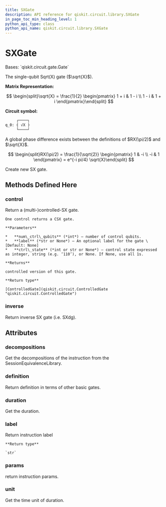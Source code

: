 ```yaml
---
title: SXGate
description: API reference for qiskit.circuit.library.SXGate
in_page_toc_min_heading_level: 1
python_api_type: class
python_api_name: qiskit.circuit.library.SXGate
---
```


# SXGate

<Class id="qiskit.circuit.library.SXGate" github="https://github.com/qiskit/qiskit/tree/stable/0.18/qiskit/circuit/library/standard_gates/sx.py" signature="SXGate(label=None)">
  Bases: `qiskit.circuit.gate.Gate`

  The single-qubit Sqrt(X) gate ($\sqrt{X}$).

  **Matrix Representation:**

$$
\begin{split}\sqrt{X} = \frac{1}{2} \begin{pmatrix}
1 + i & 1 - i \\
1 - i & 1 + i
\end{pmatrix}\end{split}
$$

  **Circuit symbol:**

  ```python
       ┌────┐
  q_0: ┤ √X ├
       └────┘
  ```

  <Admonition title="Note" type="note">
    A global phase difference exists between the definitions of $RX(\pi/2)$ and $\sqrt{X}$.

$$
\begin{split}RX(\pi/2) = \frac{1}{\sqrt{2}} \begin{pmatrix}
1 & -i \\
-i & 1
\end{pmatrix}
= e^{-i pi/4} \sqrt{X}\end{split}
$$
  </Admonition>

  Create new SX gate.

  ## Methods Defined Here

  ### control

  <Function id="qiskit.circuit.library.SXGate.control" name="control" signature="SXGate.control(num_ctrl_qubits=1, label=None, ctrl_state=None)">
    Return a (multi-)controlled-SX gate.

    One control returns a CSX gate.

    **Parameters**

    *   **num\_ctrl\_qubits** (*int*) – number of control qubits.
    *   **label** (*str or None*) – An optional label for the gate \[Default: None]
    *   **ctrl\_state** (*int or str or None*) – control state expressed as integer, string (e.g. ‘110’), or None. If None, use all 1s.

    **Returns**

    controlled version of this gate.

    **Return type**

    [ControlledGate](qiskit.circuit.ControlledGate "qiskit.circuit.ControlledGate")
  </Function>

  ### inverse

  <Function id="qiskit.circuit.library.SXGate.inverse" name="inverse" signature="SXGate.inverse()">
    Return inverse SX gate (i.e. SXdg).
  </Function>

  ## Attributes

  ### decompositions

  <Attribute id="qiskit.circuit.library.SXGate.decompositions" name="decompositions">
    Get the decompositions of the instruction from the SessionEquivalenceLibrary.
  </Attribute>

  ### definition

  <Attribute id="qiskit.circuit.library.SXGate.definition" name="definition">
    Return definition in terms of other basic gates.
  </Attribute>

  ### duration

  <Attribute id="qiskit.circuit.library.SXGate.duration" name="duration">
    Get the duration.
  </Attribute>

  ### label

  <Attribute id="qiskit.circuit.library.SXGate.label" name="label">
    Return instruction label

    **Return type**

    `str`
  </Attribute>

  ### params

  <Attribute id="qiskit.circuit.library.SXGate.params" name="params">
    return instruction params.
  </Attribute>

  ### unit

  <Attribute id="qiskit.circuit.library.SXGate.unit" name="unit">
    Get the time unit of duration.
  </Attribute>
</Class>

